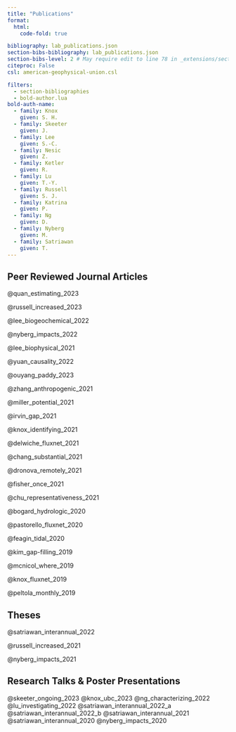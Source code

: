 ```yaml
---
title: "Publications"
format: 
  html:
    code-fold: true

bibliography: lab_publications.json
section-bibs-bibliography: lab_publications.json
section-bibs-level: 2 # May require edit to line 78 in _extensions/section-bibliographies.lua - have submitted issue
citeproc: False
csl: american-geophysical-union.csl

filters:
  - section-bibliographies
  - bold-author.lua
bold-auth-name:
  - family: Knox
    given: S. H.
  - family: Skeeter
    given: J.
  - family: Lee
    given: S.-C.
  - family: Nesic
    given: Z.
  - family: Ketler
    given: R.
  - family: Lu
    given: T.-Y.  
  - family: Russell
    given: S. J.
  - family: Katrina
    given: P.
  - family: Ng
    given: D.
  - family: Nyberg
    given: M.
  - family: Satriawan
    given: T.
---
```


## Peer Reviewed Journal Articles

::: {.content-visible when-format="html"}
::: {.hidden}

@quan_estimating_2023

@russell_increased_2023

@lee_biogeochemical_2022

@nyberg_impacts_2022

@lee_biophysical_2021

@yuan_causality_2022

@ouyang_paddy_2023

@zhang_anthropogenic_2021

@miller_potential_2021

@irvin_gap_2021

@knox_identifying_2021

@delwiche_fluxnet_2021

@chang_substantial_2021

@dronova_remotely_2021

@fisher_once_2021

@chu_representativeness_2021

@bogard_hydrologic_2020

@pastorello_fluxnet_2020

@feagin_tidal_2020

@kim_gap-filling_2019

@mcnicol_where_2019

@knox_fluxnet_2019

@peltola_monthly_2019

:::
:::

## Theses

::: {.content-visible when-format="html"}
::: {.hidden}

@satriawan_interannual_2022

@russell_increased_2021

@nyberg_impacts_2021

:::
:::

## Research Talks & Poster Presentations

::: {.content-visible when-format="html"}
::: {.hidden}

@skeeter_ongoing_2023
@knox_ubc_2023
@ng_characterizing_2022
@lu_investigating_2022
@satriawan_interannual_2022_a
@satriawan_interannual_2022_b
@satriawan_interannual_2021
@satriawan_interannual_2020
@nyberg_impacts_2020

:::
:::

